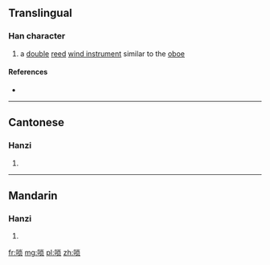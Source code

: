 {{also|嗩}}
==Translingual==

===Han character===
{{Han char|rn=30|rad=口|as=07|sn=10|four=|canj=RFBO|ids=⿰口⿱小|⺌]][[贝]]}}

# a [[double]] [[reed]] [[wind instrument]] similar to the [[oboe]]

====References====
* {{Han ref|kx=0193.051|hdz=10628.020|uh=5522|ud=21794}}

----

==Cantonese==

===Hanzi===
{{yue-hanzi|jyut=|y=so2|tra=嗩}}

# {{defn|lang=yue|sort=口07}}

----

==Mandarin==

===Hanzi===
{{cmn-hanzi|tra=嗩|pin=[[jī]] ([[ji1]]), [[suǒ]] ([[suo3]])|wg=chi<sup>1</sup>, so<sup>3</sup>}}

# {{defn|lang=cmn|sort=口07}}

[[fr:唢]]
[[mg:唢]]
[[pl:唢]]
[[zh:唢]]